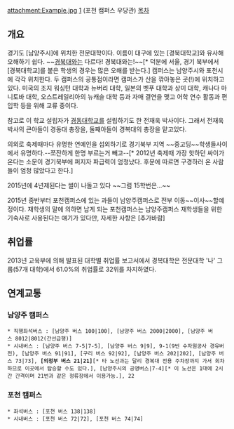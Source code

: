 attachment:Example.jpg
[attachment:/경복대_포천_캠퍼스.jpg]
﻿(포천 캠퍼스 우당관) 
[[목차]]

== 개요 ==
경기도 [남양주시]에 위치한 전문대학이다. 이름이 대구에 있는 [경북대학교]와 유사해 오해하기 쉽다. ~~[[경북대]]와는 다르다! 경북대와는!~~[* 덕분에 서울, 경기 북부에서 [경북대학교]를 붙은 학생의 경우는 많은 오해를 받는다.]  캠퍼스는 남양주시와 포천시에 각각 위치한다. 두 캠퍼스의 공통점이라면 캠퍼스가 산을 깎아놓은 곳(!)에 위치하고 있다. 미국의 조지 워싱턴 대학과 뉴버리 대학, 일본의 벳푸 대학과 상미 대학, 캐나다 마니토바 대학, 오스트레일리아의 뉴캐슬 대학 등과 자매 결연을 맺고 어학 연수 활동과 편입학 등을 위해 교류 중이다.

참고로 이 학교 설립자가 [[경동대학교]]를 설립하기도 한 전재욱 박사이다. 그래서 전재욱 박사의 큰아들이 경동대 총장을, 둘째아들이 경복대의 총장을 맡고있다.

의외로 축제때마다 유명한 연예인을 섭외하기로 경기북부 지역 ~~중고딩~~학생들사이에서 유명하다.--쪼잔하게 한명 부르는거 빼고--[* 2012년 축제때 가장 핫하던 싸이가 온다는 소문이 경기북부에 퍼지자 파급력이 엄청났다. 후문에 따르면 구경하러 온 사람들이 엄청 많았다고 한다.]

2015년에 4년제된다는 썰이 나돌고 있다 ~~그럼 15학번은...~~

2015년 중반부터 포천캠퍼스에 있는 과들이 남양주캠퍼스로 전부 이동~~이사~~할예정이다. 재학생의 말에 의하면 남게 되는 포천캠퍼스는 남양주캠퍼스 재학생들을 위한 기숙사로 사용된다는 얘기가 있다만, 자세한 사항은 [추가바람]
== 취업률 ==
2013년 교육부에 의해 발표된 대학별 취업률 보고서에서 경복대학은 전문대학 '나' 그룹(57개 대학)에서 61.0%의 취업률로 32위를 차지하였다.

== 연계교통 ==
=== 남양주 캠퍼스 ===
 * 직행좌석버스 : [남양주 버스 100|100], [남양주 버스 2000|2000], [남양주 버스 8012|8012(간선급행)]
 * 시내버스 : [남양주 버스 7-5|7-5], [남양주 버스 9|9], 9-1(9번 수자원공사 경유버전), [남양주 버스 91|91], [구리 버스 92|92], [남양주 버스 202|202], [남양주 버스 73|73], '''[의정부 버스 21|21]'''[* 타 노선과는 달리 경복대 전용 주차장까지 가서 회차하므로 이곳에서 탑승할 수도 있다.], [남양주시의 공영버스|7-4][* 이 노선은 1대에 2시간 간격이며 21번과 같은 정류장에서 이용가능.], 22
=== 포천 캠퍼스 ===
 * 좌석버스 : [포천 버스 138|138]
 * 시내버스 : [포천 버스 72|72], [포천 버스 74|74]
